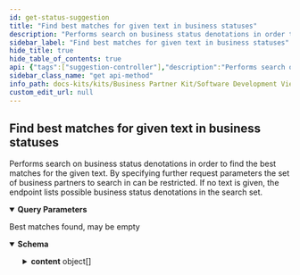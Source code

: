 ```yaml
---
id: get-status-suggestion
title: "Find best matches for given text in business statuses"
description: "Performs search on business status denotations in order to find the best matches for the given text. By specifying further request parameters the set of business partners to search in can be restricted. If no text is given, the endpoint lists possible business status denotations in the search set."
sidebar_label: "Find best matches for given text in business statuses"
hide_title: true
hide_table_of_contents: true
api: {"tags":["suggestion-controller"],"description":"Performs search on business status denotations in order to find the best matches for the given text. By specifying further request parameters the set of business partners to search in can be restricted. If no text is given, the endpoint lists possible business status denotations in the search set.","operationId":"getStatusSuggestion","parameters":[{"name":"text","in":"query","description":"Show business status denotations best matching this text","required":false,"schema":{"type":"string"}},{"name":"name","in":"query","description":"Filter legal entities by name","required":false,"schema":{"type":"string"}},{"name":"legalForm","in":"query","description":"Filter legal entities by legal form name","required":false,"schema":{"type":"string"}},{"name":"status","in":"query","description":"Filter legal entities by status official denotation","required":false,"schema":{"type":"string"}},{"name":"classification","in":"query","description":"Filter legal entities by classification denotation","required":false,"schema":{"type":"string"}},{"name":"administrativeArea","in":"query","description":"Filter business partners by administrative area name","required":false,"schema":{"type":"string"}},{"name":"postCode","in":"query","description":"Filter business partners by postcode or postcodes","required":false,"schema":{"type":"string"}},{"name":"locality","in":"query","description":"Filter business partners by locality full denotation","required":false,"schema":{"type":"string"}},{"name":"thoroughfare","in":"query","description":"Filter business partners by thoroughfare full denotation","required":false,"schema":{"type":"string"}},{"name":"premise","in":"query","description":"Filter business partners by premise full denotation","required":false,"schema":{"type":"string"}},{"name":"postalDeliveryPoint","in":"query","description":"Filter business partners by postal delivery point full denotation","required":false,"schema":{"type":"string"}},{"name":"siteName","in":"query","description":"Filter sites by name","required":false,"schema":{"type":"string"}},{"name":"page","in":"query","description":"Number of page to get results from","required":false,"schema":{"minimum":0,"type":"string","default":"0"}},{"name":"size","in":"query","description":"Size of each page","required":false,"schema":{"maximum":100,"minimum":0,"type":"string","default":"10"}}],"responses":{"200":{"description":"Best matches found, may be empty","content":{"*/*":{"schema":{"type":"object","properties":{"totalElements":{"type":"integer","format":"int64"},"totalPages":{"type":"integer","format":"int32"},"page":{"type":"integer","format":"int32"},"contentSize":{"type":"integer","format":"int32"},"content":{"type":"array","items":{"type":"object","properties":{"suggestion":{"type":"string"},"relevancy":{"type":"number","format":"float"}},"description":"Shows a ranked suggestion based on a given search text"}}},"description":"Paginated collection of results"}}}}},"method":"get","path":"/api/catena/suggestions/legal-entities/statuses","servers":[{"url":"http://localhost:8080","description":"Generated server url"}],"info":{"title":"Business Partner Data Management Pool","description":"Service that manages and shares business partner data with other CatenaX services","version":"4.0.0"},"postman":{"name":"Find best matches for given text in business statuses","description":{"content":"Performs search on business status denotations in order to find the best matches for the given text. By specifying further request parameters the set of business partners to search in can be restricted. If no text is given, the endpoint lists possible business status denotations in the search set.","type":"text/plain"},"url":{"path":["api","catena","suggestions","legal-entities","statuses"],"host":["{{baseUrl}}"],"query":[{"disabled":false,"description":{"content":"Show business status denotations best matching this text","type":"text/plain"},"key":"text","value":""},{"disabled":false,"description":{"content":"Filter legal entities by name","type":"text/plain"},"key":"name","value":""},{"disabled":false,"description":{"content":"Filter legal entities by legal form name","type":"text/plain"},"key":"legalForm","value":""},{"disabled":false,"description":{"content":"Filter legal entities by status official denotation","type":"text/plain"},"key":"status","value":""},{"disabled":false,"description":{"content":"Filter legal entities by classification denotation","type":"text/plain"},"key":"classification","value":""},{"disabled":false,"description":{"content":"Filter business partners by administrative area name","type":"text/plain"},"key":"administrativeArea","value":""},{"disabled":false,"description":{"content":"Filter business partners by postcode or postcodes","type":"text/plain"},"key":"postCode","value":""},{"disabled":false,"description":{"content":"Filter business partners by locality full denotation","type":"text/plain"},"key":"locality","value":""},{"disabled":false,"description":{"content":"Filter business partners by thoroughfare full denotation","type":"text/plain"},"key":"thoroughfare","value":""},{"disabled":false,"description":{"content":"Filter business partners by premise full denotation","type":"text/plain"},"key":"premise","value":""},{"disabled":false,"description":{"content":"Filter business partners by postal delivery point full denotation","type":"text/plain"},"key":"postalDeliveryPoint","value":""},{"disabled":false,"description":{"content":"Filter sites by name","type":"text/plain"},"key":"siteName","value":""},{"disabled":false,"description":{"content":"Number of page to get results from","type":"text/plain"},"key":"page","value":""},{"disabled":false,"description":{"content":"Size of each page","type":"text/plain"},"key":"size","value":""}],"variable":[]},"header":[{"key":"Accept","value":"*/*"}],"method":"GET"}}
sidebar_class_name: "get api-method"
info_path: docs-kits/kits/Business Partner Kit/Software Development View/Pool Api/business-partner-data-management-pool
custom_edit_url: null
---
```



## Find best matches for given text in business statuses



Performs search on business status denotations in order to find the best matches for the given text. By specifying further request parameters the set of business partners to search in can be restricted. If no text is given, the endpoint lists possible business status denotations in the search set.

<details style={{"marginBottom":"1rem"}} data-collapsed={false} open={true}><summary style={{}}><strong>Query Parameters</strong></summary><div><ul><ParamsItem className={"paramsItem"} param={{"name":"text","in":"query","description":"Show business status denotations best matching this text","required":false,"schema":{"type":"string"}}}></ParamsItem><ParamsItem className={"paramsItem"} param={{"name":"name","in":"query","description":"Filter legal entities by name","required":false,"schema":{"type":"string"}}}></ParamsItem><ParamsItem className={"paramsItem"} param={{"name":"legalForm","in":"query","description":"Filter legal entities by legal form name","required":false,"schema":{"type":"string"}}}></ParamsItem><ParamsItem className={"paramsItem"} param={{"name":"status","in":"query","description":"Filter legal entities by status official denotation","required":false,"schema":{"type":"string"}}}></ParamsItem><ParamsItem className={"paramsItem"} param={{"name":"classification","in":"query","description":"Filter legal entities by classification denotation","required":false,"schema":{"type":"string"}}}></ParamsItem><ParamsItem className={"paramsItem"} param={{"name":"administrativeArea","in":"query","description":"Filter business partners by administrative area name","required":false,"schema":{"type":"string"}}}></ParamsItem><ParamsItem className={"paramsItem"} param={{"name":"postCode","in":"query","description":"Filter business partners by postcode or postcodes","required":false,"schema":{"type":"string"}}}></ParamsItem><ParamsItem className={"paramsItem"} param={{"name":"locality","in":"query","description":"Filter business partners by locality full denotation","required":false,"schema":{"type":"string"}}}></ParamsItem><ParamsItem className={"paramsItem"} param={{"name":"thoroughfare","in":"query","description":"Filter business partners by thoroughfare full denotation","required":false,"schema":{"type":"string"}}}></ParamsItem><ParamsItem className={"paramsItem"} param={{"name":"premise","in":"query","description":"Filter business partners by premise full denotation","required":false,"schema":{"type":"string"}}}></ParamsItem><ParamsItem className={"paramsItem"} param={{"name":"postalDeliveryPoint","in":"query","description":"Filter business partners by postal delivery point full denotation","required":false,"schema":{"type":"string"}}}></ParamsItem><ParamsItem className={"paramsItem"} param={{"name":"siteName","in":"query","description":"Filter sites by name","required":false,"schema":{"type":"string"}}}></ParamsItem><ParamsItem className={"paramsItem"} param={{"name":"page","in":"query","description":"Number of page to get results from","required":false,"schema":{"minimum":0,"type":"string","default":"0"}}}></ParamsItem><ParamsItem className={"paramsItem"} param={{"name":"size","in":"query","description":"Size of each page","required":false,"schema":{"maximum":100,"minimum":0,"type":"string","default":"10"}}}></ParamsItem></ul></div></details><div><ApiTabs><TabItem label={"200"} value={"200"}><div>

Best matches found, may be empty

</div><div><MimeTabs schemaType={"response"}><TabItem label={"*/*"} value={"*/*"}><SchemaTabs><TabItem label={"Schema"} value={"Schema"}><details style={{}} data-collapsed={false} open={true}><summary style={{"textAlign":"left"}}><strong>Schema</strong></summary><div style={{"textAlign":"left","marginLeft":"1rem"}}></div><ul style={{"marginLeft":"1rem"}}><SchemaItem collapsible={false} name={"totalElements"} required={false} deprecated={undefined} schemaDescription={undefined} schemaName={"int64"} qualifierMessage={undefined} defaultValue={undefined}></SchemaItem><SchemaItem collapsible={false} name={"totalPages"} required={false} deprecated={undefined} schemaDescription={undefined} schemaName={"int32"} qualifierMessage={undefined} defaultValue={undefined}></SchemaItem><SchemaItem collapsible={false} name={"page"} required={false} deprecated={undefined} schemaDescription={undefined} schemaName={"int32"} qualifierMessage={undefined} defaultValue={undefined}></SchemaItem><SchemaItem collapsible={false} name={"contentSize"} required={false} deprecated={undefined} schemaDescription={undefined} schemaName={"int32"} qualifierMessage={undefined} defaultValue={undefined}></SchemaItem><SchemaItem collapsible={true} className={"schemaItem"}><details style={{}}><summary style={{}}><strong>content</strong><span style={{"opacity":"0.6"}}> object[]</span></summary><div style={{"marginLeft":"1rem"}}><SchemaItem collapsible={false} name={"suggestion"} required={false} deprecated={undefined} schemaDescription={undefined} schemaName={"string"} qualifierMessage={undefined} defaultValue={undefined}></SchemaItem><SchemaItem collapsible={false} name={"relevancy"} required={false} deprecated={undefined} schemaDescription={undefined} schemaName={"float"} qualifierMessage={undefined} defaultValue={undefined}></SchemaItem></div></details></SchemaItem></ul></details></TabItem><TabItem label={"Example (from schema)"} value={"Example (from schema)"}><ResponseSamples responseExample={"{\n  \"totalElements\": 0,\n  \"totalPages\": 0,\n  \"page\": 0,\n  \"contentSize\": 0,\n  \"content\": [\n    {\n      \"suggestion\": \"string\",\n      \"relevancy\": 0\n    }\n  ]\n}"} language={"json"}></ResponseSamples></TabItem></SchemaTabs></TabItem></MimeTabs></div></TabItem></ApiTabs></div>
      